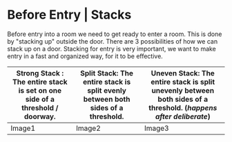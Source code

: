 # Before Entry | Stacks
Before entry into a room we need to get ready to enter a room. This is done by "stacking up" outside the door. There are 3 possibilities of how we can stack up on a door. 
Stacking for entry is very important, we want to make entry in a fast and organized way, for it to be effective.

| **Strong Stack** : The entire stack is set on one side of a threshold / doorway. | **Split Stack**: The entire stack is split evenly between both sides of a threshold. | **Uneven Stack**:  The entire stack is split unevenly between both sides of a threshold. (*happens after deliberate*)|
|--------|------------|-----------|
|Image1|Image2|Image3|

